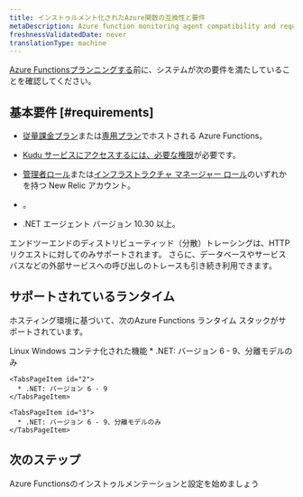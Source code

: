 ```yaml
---
title: インストゥルメント化されたAzure関数の互換性と要件
metaDescription: Azure function monitoring agent compatibility and requirements.
freshnessValidatedDate: never
translationType: machine
---
```


[Azure Functionsプランニングする](/docs/serverless-function-monitoring/aws-lambda-monitoring/instrument-lambda-function/configure-serverless-aws-monitoring)前に、システムが次の要件を満たしていることを確認してください。

## 基本要件 [#requirements]

* [従量課金プラン](https://learn.microsoft.com/en-us/azure/azure-functions/consumption-plan)または[専用プラン](https://learn.microsoft.com/en-us/azure/azure-functions/dedicated-plan)でホストされる Azure Functions。

* [Kudu サービスにアクセスするには、必要な権限](https://learn.microsoft.com/en-us/azure/app-service/resources-kudu#access-kudu-for-your-app)が必要です。

* [管理者ロール](/docs/accounts/original-accounts-billing/original-users-roles/users-roles-original-user-model/#roles)または[インフラストラクチャ マネージャー ロール](/docs/accounts/original-accounts-billing/original-users-roles/users-roles-original-user-model#add-on)のいずれかを持つ New Relic アカウント。

* <InlinePopover type="userKey" />。

* .NET エージェント バージョン 10.30 以上。

<Callout variant="tip" title="注記">
  エンドツーエンドのディストリビューティッド（分散）トレーシングは、HTTP リクエストに対してのみサポートされます。 さらに、データベースやサービス バスなどの外部サービスへの呼び出しのトレースも引き続き利用できます。
</Callout>

## サポートされているランタイム

ホスティング環境に基づいて、次のAzure Functions ランタイム スタックがサポートされています。

<Tabs>
  <TabsBar>
    <TabsBarItem id="1">Linux</TabsBarItem> <TabsBarItem id="2">Windows</TabsBarItem> <TabsBarItem id="3">コンテナ化された機能</TabsBarItem>
  </TabsBar>

  <TabsPages>
    <TabsPageItem id="1">
      * .NET: バージョン 6 - 9、分離モデルのみ
    </TabsPageItem>

    <TabsPageItem id="2">
      * .NET: バージョン 6 - 9
    </TabsPageItem>

    <TabsPageItem id="3">
      * .NET: バージョン 6 - 9、分離モデルのみ
    </TabsPageItem>
  </TabsPages>
</Tabs>

## 次のステップ

<DocTiles>
  <DocTile title="Install and configure Azure Functions monitoring" path="/docs/serverless-function-monitoring/azure-function-monitoring/install-serverless-azure-monitoring">Azure Functionsのインストゥルメンテーションと設定を始めましょう</DocTile>
</DocTiles>
